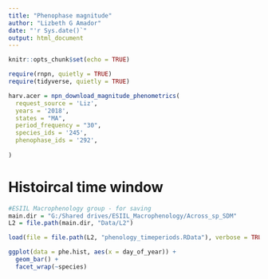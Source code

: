 ```yaml
---
title: "Phenophase magnitude"
author: "Lizbeth G Amador"
date: "'r Sys.date()`"
output: html_document
---
```


```r
knitr::opts_chunk$set(echo = TRUE)
```



```r
require(rnpn, quietly = TRUE)
require(tidyverse, quietly = TRUE)
```



```r
harv.acer = npn_download_magnitude_phenometrics(
  request_source = 'Liz', 
  years = '2018',
  states = "MA",
  period_frequency = "30",
  species_ids = '245', 
  phenophase_ids = '292', 
  
)
```





# Histoircal time window 

```r
#ESIIL Macrophenology group - for saving 
main.dir = "G:/Shared drives/ESIIL_Macrophenology/Across_sp_SDM"
L2 = file.path(main.dir, "Data/L2")
```


```r
load(file = file.path(L2, "phenology_timeperiods.RData"), verbose = TRUE)
```

```r
ggplot(data = phe.hist, aes(x = day_of_year)) +
  geom_bar() +
  facet_wrap(~species)

```












